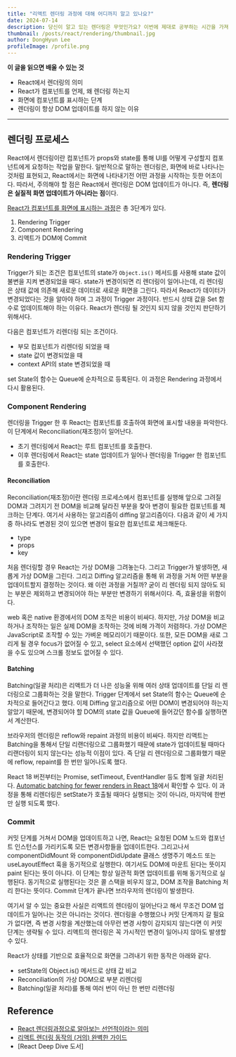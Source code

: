 ```yaml
---
title: "리액트 렌더링 과정에 대해 어디까지 알고 있나요?"
date: 2024-07-14
description: 당신이 알고 있는 렌더링은 무엇인가요? 이번에 제대로 공부하는 시간을 가져봅시다.
thumbnail: /posts/react/rendering/thumbnail.jpg
author: DongHyun Lee
profileImage: /profile.png
---
```


**이 글을 읽으면 배울 수 있는 것**

- React에서 렌더링의 의미
- React가 컴포넌트를 언제, 왜 렌더링 하는지
- 화면에 컴포넌트를 표시하는 단계
- 렌더링이 항상 DOM 업데이트를 하지 않는 이유

---

## 렌더링 프로세스

React에서 렌더링이란 컴포넌트가 props와 state를 통해 UI를 어떻게 구성할지 컴포넌트에게 요청하는 작업을 말한다. 일반적으로 말하는 렌더링은, 화면에 바로 나타나는 것처럼 표현되고, React에서는 화면에 나타내기전 어떤 과정을 시작하는 듯한 어조이다. 따라서, 주의해야 할 점은 React에서 렌더링은 DOM 업데이트가 아니다. 즉, **렌더링은 실질적 화면 업데이트가 아니라는 점**이다.

[React가 컴포넌트를 화면에 표시하는 과정](https://ko.react.dev/learn/render-and-commit)은 총 3단계가 있다.

1. Rendering Trigger
2. Component Rendering
3. 리액트가 DOM에 Commit

### Rendering Trigger

Trigger가 되는 조건은 컴포넌트의 state가 `Object.is()` 메서드를 사용해 state 값이 불변을 지켜 변경되었을 때다. state가 변경이되면 리 렌더링이 일어나는데, 리 렌더링은 상태 값에 의존해 새로운 데이터로 새로운 화면을 그린다. 따라서 React가 데이터가 변경되었다는 것을 알아야 하며 그 과정이 Trigger 과정이다. 반드시 상태 값을 Set 함수로 업데이트해야 하는 이유다. React가 렌더링 될 것인지 되지 않을 것인지 판단하기 위해서다.

다음은 컴포넌트가 리렌더링 되는 조건이다.

- 부모 컴포넌트가 리렌더링 되었을 때
- state 값이 변경되었을 때
- context API의 state 변경되었을 때

set State의 함수는 Queue에 순차적으로 등록된다. 이 과정은 Rendering 과정에서 다시 활용된다.

### Component Rendering

렌더링을 Trigger 한 후 React는 컴포넌트를 호출하여 화면에 표시할 내용을 파악한다. 이 단계에서 Reconciliation(재조정)이 일어난다.

- 초기 렌더링에서 React는 루트 컴포넌트를 호출한다.
- 이후 렌더링에서 React는 state 업데이트가 일어나 렌더링을 Trigger 한 컴포넌트를 호출한다.

#### Reconciliation

Reconciliation(재조정)이란 렌더링 프로세스에서 컴포넌트를 실행해 앞으로 그려질 DOM과 그려지기 전 DOM을 비교해 달라진 부분을 찾아 변경이 필요한 컴포넌트를 체크하는 단계다. 여기서 사용하는 알고리즘이 diffing 알고리즘이다.
다음과 같이 세 가지 중 하나라도 변경된 것이 있으면 변경이 필요한 컴포넌트로 체크해둔다.

- type
- props
- key

처음 렌더링할 경우 React는 가상 DOM을 그려놓는다. 그리고 Trigger가 발생하면, 새롭게 가상 DOM을 그린다. 그리고 Diffing 알고리즘을 통해 위 과정을 거쳐 어떤 부분을 업데이트할지 결정하는 것이다. 왜 이런 과정을 거칠까? 굳이 리 렌더링 되지 않아도 되는 부분은 제외하고 변경되어야 하는 부분만 변경하기 위해서이다. 즉, 효율성을 위함이다.

web 혹은 native 환경에서의 DOM 조작은 비용이 비싸다. 하지만, 가상 DOM을 비교하거나 조작하는 일은 실제 DOM을 조작하는 것에 비해 가격이 저렴하다. 가상 DOM은 JavaScript로 조작할 수 있는 가벼운 메모리이기 때문이다. 또한, 모든 DOM을 새로 그리게 될 경우 focus가 없어질 수 있고, select 요소에서 선택했던 option 값이 사라졌을 수도 있으며 스크롤 정보도 없어질 수 있다.

#### Batching

Batching(일괄 처리)은 리액트가 더 나은 성능울 위해 여러 상태 업데이트를 단일 리 렌더링으로 그룹화하는 것을 말한다. Trigger 단계에서 set State의 함수는 Queue에 순차적으로 들어간다고 했다. 이제 Diffing 알고리즘으로 어떤 DOM이 변경되어야 하는지 알았기 때문에, 변경되어야 할 DOM의 state 값을 Queue에 들어갔던 함수를 실행하면서 계산한다.

브라우저의 렌더링은 reflow와 repaint 과정의 비용이 비싸다. 하지만 리액트는 Batching을 통해서 단일 리랜더링으로 그룹화했기 때문에 state가 업데이트될 때마다 리랜더링이 되지 않는다는 성능적 이점이 있다. 즉 단일 리 렌더링으로 그룹화했기 때문에 reflow, repaint를 한 번만 일어나도록 했다.

React 18 버전부터는 Promise, setTimeout, EventHandler 등도 함께 일괄 처리된다. [Automatic batching for fewer renders in React 18](https://github.com/reactwg/react-18/discussions/21)에서 확인할 수 있다. 이 과정을 통해 리렌더링은 setState가 호출될 때마다 실행되는 것이 아니라, 마지막에 한번만 실행 되도록 했다.

### Commit

커밋 단계를 거쳐서 DOM을 업데이트하고 나면, React는 요청된 DOM 노드와 컴포넌트 인스턴스를 가리키도록 모든 변경사항들을 업데이트한다. 그리고나서 componentDidMount 와 componentDidUpdate 클래스 생명주기 메소드 또는 useLayoutEffect 훅을 동기적으로 실행한다. 여기서도 DOM에 마운트 된다는 뜻이지 paint 된다는 뜻이 아니다. 이 단계는 항상 일관적 화면 업데이트를 위해 동기적으로 실행된다. 동기적으로 실행된다는 것은 콜 스택을 비우지 않고, DOM 조작을 Batching 처리 한다는 뜻이다. Commit 단계가 끝나면 브라우저의 렌더링이 발생한다.

여기서 알 수 있는 중요한 사실은 리액트의 렌더링이 일어난다고 해서 무조건 DOM 업데이트가 일어나는 것은 아니라는 것이다. 렌더링을 수행했으나 커밋 단계까지 갈 필요가 없다면, 즉 변경 사항을 계산했는데 아무런 변경 사항이 감지되지 않는다면 이 커밋 단계는 생략될 수 있다. 리액트의 렌더링은 꼭 가시적인 변경이 일어나지 않아도 발생할 수 있다.

React가 상태를 기반으로 효율적으로 화면을 그려내기 위한 동작은 아래와 같다.

- setState의 Object.is() 메서드로 상태 값 비교
- Reconciliation의 가상 DOM으로 부분 리렌더링
- Batching(일괄 처리)를 통해 여러 번이 아닌 한 번만 리렌더링

## Reference

- [React 렌더링과정으로 알아보는 선언적이라는 의미](https://pozafly.github.io/react/declarative-meaning-of-react-rendering-process/)
- [리액트 렌더링 동작의 (거의) 완벽한 가이드](https://velog.io/@arthur/%EB%B2%88%EC%97%AD-%EB%A6%AC%EC%95%A1%ED%8A%B8-%EB%A0%8C%EB%8D%94%EB%A7%81-%EB%8F%99%EC%9E%91%EC%9D%98-%EA%B1%B0%EC%9D%98-%EC%99%84%EB%B2%BD%ED%95%9C-%EA%B0%80%EC%9D%B4%EB%93%9C-A-Mostly-Complete-Guide-to-React-Rendering-Behavior#%EC%BB%B4%ED%8F%AC%EB%84%8C%ED%8A%B8-%ED%83%80%EC%9E%85%EA%B3%BC-%EC%9E%AC%EC%A1%B0%EC%A0%95-reconciliation)
- [React Deep Dive 도서]
